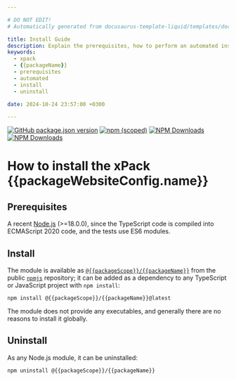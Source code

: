 ```yaml
---

# DO NOT EDIT!
# Automatically generated from docusaurus-template-liquid/templates/docusaurus.

title: Install Guide
description: Explain the prerequisites, how to perform an automated installation, how to uninstall.
keywords:
  - xpack
  - {{packageName}}
  - prerequisites
  - automated
  - install
  - uninstall

date: 2024-10-24 23:57:00 +0300

---
```


[![GitHub package.json version](https://img.shields.io/github/package-json/v/{{githubProjectOrganization}}/{{githubProjectName}})](https://github.com/{{githubProjectOrganization}}/{{githubProjectName}}/blob/mater/package.json)
[![npm (scoped)](https://img.shields.io/npm/v/@{{packageScope}}/{{packageName}}.svg)](https://www.npmjs.com/package/@{{packageScope}}/{{packageName}}/)
[![NPM Downloads](https://img.shields.io/npm/dw/%40{{packageScope}}%2F{{packageName}})](https://www.npmjs.com/package/@{{packageScope}}/{{packageName}}/)
[![NPM Downloads](https://img.shields.io/npm/d18m/%40{{packageScope}}%2F{{packageName}})](https://www.npmjs.com/package/@{{packageScope}}/{{packageName}}/)

# How to install the xPack {{packageWebsiteConfig.name}}

## Prerequisites

A recent [Node.js](https://nodejs.org) (>=18.0.0), since the TypeScript code
is compiled into ECMAScript 2020 code, and the tests use ES6 modules.

## Install

The module is available as
[`@{{packageScope}}/{{packageName}}`](https://www.npmjs.com/package/@{{packageScope}}/{{packageName}}/)
from the public [`npmjs`](https://www.npmjs.com) repository;
it can be added as a dependency to any TypeScript or JavaScript
project with `npm install`:

```console
npm install @{{packageScope}}/{{packageName}}@latest
```

The module does not provide any executables, and generally there are no
reasons to install it globally.

## Uninstall

As any Node.js module, it can be uninstalled:

```console
npm uninstall @{{packageScope}}/{{packageName}}
```
